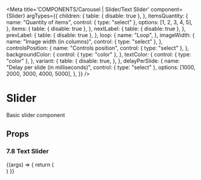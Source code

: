 
<Meta
  title='COMPONENTS/Carousel | Slider/Text Slider'
  component={Slider}
  argTypes={{
    children: {
      table: { disable: true },
    },
    itemsQuantity: {
      name: "Quantity of items",
      control: { type: "select" },
      options: [1, 2, 3, 4, 5],
    },
    items: {
      table: { disable: true },
    },
    nextLabel: {
      table: { disable: true },
    },
    prevLabel: {
      table: { disable: true },
    },
    loop: {
      name: "Loop",
    },
    imageWidth: {
      name: "Image width (in columns)",
      control: { type: "select" },
    },
    controlsPosition: {
      name: "Controls position",
      control: { type: "select" },
    },
    backgroundColor: {
      control: { type: "color" },
    },
    textColor: {
      control: { type: "color" },
    },
    variant: {
      table: {
        disable: true,
      },
    },
    delayPerSlide: {
      name: "Delay per slide (in milliseconds)",
      control: { type: "select" },
      options: [1000, 2000, 3000, 4000, 5000],
    },
  }}
/>

# Slider

Basic slider component

## Props

<Props of={Slider} />

### 7.8 Text Slider

<Preview>
  <Story
    name='Text Slider'
    args={{ loop: true }}
    parameters={{
      controls: {
        exclude: [
          "Image width (in columns)",
          "Controls position",
          "Quantity of items",
        ],
      },
    }}
  >
    {(args) => {
      return (
        <div style={{ margin: "20px" }}>
          <Slider
            items={itemsCTA}
            backgroundColor={args.backgroundColor}
            textColor={args.textColor}
            variant='textQuote'
            loop
            {...args}
          />
        </div>
      )
    }}
  </Story>
</Preview>
